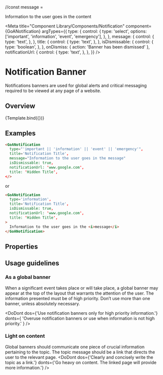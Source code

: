 
//const message = <div>Information to the user goes in the content</div>

<Meta title="Component Library/Components/Notification"
    component={GoANotification}
    argTypes={{
      type: {
        control: {
          type: 'select',
          options: ['important', 'information', 'event', 'emergency'],
        },
      },
      message: {
        control: {
          type: 'text',
        },
      },
      title: {
        control: {
          type: 'text',
        },
      },
      isDismissable: {
        control: {
          type: 'boolean',
        },
      },
      onDismiss: { action: 'Banner has been dismissed' },
      notificationUrl: {
        control: {
          type: 'text',
        },
      },
    }}
 />

# Notification Banner
Notifications banners are used for global alerts and critical messaging required to be viewed at any page of a website.

## Overview

<Canvas>
  <Story name="Variants" height={200}
    args={{
      type: 'information',
      message: "Information to the user goes in the content",
      isDismissable: true,
      notificationUrl: '#',
      title: 'Hidden Title',
    }}
  >
     {Template.bind({})}
  </Story>
</Canvas>

## Examples

```html
<GoANotification
  type="'important || 'information' || 'event' || 'emergency'",
  title='Notification Title',
  message="Information to the user goes in the message"
  isDismissable: true,
  notificationUrl: 'www.google.com',
  title: 'Hidden Title',
</>
```

or

```html
<GoANotification
  type='information',
  title='Notification Title',
  isDismissable: true,
  notificationUrl: 'www.google.com',
  title: 'Hidden Title',
>
  Information to the user goes in the <i>message</i>
</GoANotification>

```

## Properties
<Description of={GoANotification} />
<ArgsTable of={GoANotification} />

## Usage guidelines
### As a global banner
When a significant event takes place or will take place, a global banner may appear at the top of the layout that warrants the attention of the user. The information presented must be of high priority. Don’t use more than one banner, unless absolutely necessary.

<DoDont
  dos={'Use notification banners only for high priority information.'}
  donts={
    'Overuse notification banners or use when information is not high priority.'
  }
/>

### Light on content
Global banners should communicate one piece of crucial information pertaining to the topic. The topic message should be a link that directs the user to the relevant page.
<DoDont
  dos={'Clearly and concisely write the topic as a link.'}
  donts={'Go heavy on content. The linked page will provide more information.'}
/>

